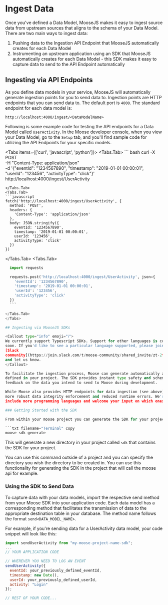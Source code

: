 
# Ingest Data

Once you've defined a Data Model, MooseJS makes it easy to ingest source data from upstream sources
that aligns to the schema of your Data Model. There are two main ways to ingest data:

1. Pushing data to the Ingestion API Endpoint that MooseJS automatically creates for each Data Model
2. Instrumenting an upstream application using an SDK that MooseJS automatically creates for each Data Model -
   this SDK makes it easy to capture data to send to the API Endpoint automatically

## Ingesting via API Endpoints

As you define data models in your service, MooseJS will automatically generate ingestion points for you
to send data to. Ingestion points are HTTP endpoints that you can send data to. The default port is `4000`.
The standard endpoint for each data model is:

`http://localhost:4000/ingest/<DataModelName>`

Following is some example code for testing the API endpoints for a Data Model called `UserActivity`. In
the Moose developer console, when you view your Data Model, go to the `Setup` tab, and you'll find sample
code for utilizing the API Endpoints for your specific models.

<Tabs items={['curl', 'javascript', 'python']}>
  <Tabs.Tab>
    ``` bash
  curl -X POST \
    -H "Content-Type: application/json" \
    -d '{"eventId": "1234567890", "timestamp": "2019-01-01 00:00:01", "userId": "123456", "activityType": "click"}' \
    http://localhost:4000/ingest/UserActivity
  ```
  </Tabs.Tab>
  <Tabs.Tab>
  ```javascript
  fetch('http://localhost:4000/ingest/UserActivity', {
    method: 'POST',
    headers: {
      'Content-Type': 'application/json'
    },
    body: JSON.stringify({
      eventId: '1234567890',
      timestamp: '2019-01-01 00:00:01',
      userId: '123456',
      activityType: 'click'
    })
  })
  ```
  </Tabs.Tab>
  <Tabs.Tab>
  ```python
    import requests

    requests.post('http://localhost:4000/ingest/UserActivity', json={
      'eventId': '1234567890',
      'timestamp': '2019-01-01 00:00:01',
      'userId': '123456',
      'activityType': 'click'
    })
    ```

  </Tabs.Tab>
</Tabs>

## Ingesting via MooseJS SDKs

<Callout type="info" emoji="ℹ️">
  We currently support Typescript SDKs. Support for other languages is coming
  soon. If you'd like to see a particular language supported, please join our
  [Slack
  community](https://join.slack.com/t/moose-community/shared_invite/zt-2fjh5n3wz-cnOmM9Xe9DYAgQrNu8xKxg)
  and let us know.
</Callout>

To facilitate the ingestion process, Moose can generate automatically a TypeScript SDK for every data model
defined in your project. The SDK provides instant type safety and schema validation, offering real-time
feedback on the data you intend to send to Moose during development.

While Moose also provides HTTP endpoints for data ingestion (see above), we recommend utilizing the SDK for
more robust data integrity enforcement and reduced runtime errors. We're actively expanding support to
include more programming languages and welcome your input on which ones to prioritize.

### Getting Started with the SDK

From within your moose project you can generate the SDK for your project by running the following command:

```txt filename="Terminal" copy
moose sdk generate
```

This will generate a new directory in your project called `sdk` that contains the SDK for your project.

You can use this command outside of a project and you can specify the directory you wish the directory to
be created in. You can use this functionality for generating the SDK in the project that will call the moose
api for example.

### Using the SDK to Send Data

To capture data with your data models, import the respective send method from your Moose SDK into your
application code. Each data model has a corresponding method that facilitates the transmission of data to
the appropriate destination table in your database. The method name follows the format `send<DATA_MODEL_NAME>`.

For example, if you're sending data for a UserActivity data model, your code snippet will look like this:

```Javascript
import sendUserActivity from "my-moose-project-name-sdk";
...
// YOUR APPLICATION CODE

// WHEREVER YOU NEED TO LOG AN EVENT
sendUserActivity({
  eventId: your_previously_defined_eventId,
  timestamp: new Date(),
  userId: your_previously_defined_userId,
  activity: "Login"
});

// REST OF YOUR CODE...
```
